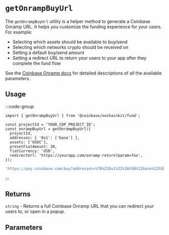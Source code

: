 


# `getOnrampBuyUrl`

The `getOnrampBuyUrl` utility is a helper method to generate a Coinbase Onramp URL. It helps you customize the funding 
experience for your users. For example:
* Selecting which assets should be available to buy/send
* Selecting which networks crypto should be received on
* Setting a default buy/send amount
* Setting a redirect URL to return your users to your app after they complete the fund flow

See the 
[Coinbase Onramp docs](https://docs.cdp.coinbase.com/onramp/docs/generating-url) for detailed descriptions of all the 
available parameters.

## Usage

:::code-group

```tsx twoslash [code]
import { getOnrampBuyUrl } from '@coinbase/onchainkit/fund';

const projectId = 'YOUR_CDP_PROJECT_ID';
const onrampBuyUrl = getOnrampBuyUrl({
  projectId,
  addresses: { '0x1': ['base'] },
  assets: ['USDC'],
  presetFiatAmount: 20,
  fiatCurrency: 'USD',
  redirectUrl: 'https://yourapp.com/onramp-return?param=foo',
});
```

```ts [return value]
'https://pay.coinbase.com/buy?addresses=%7B%220x1%22%3A%5B%22base%22%5D%7D&appId=project-id&assets=%5B%22USDC%22%5D&fiatCurrency=USD&presetFiatAmount=20&redirectUrl=https%3A%2F%2Fyourapp.com%2Fonramp-return%3Fparam%3Dfoo'
```

:::

## Returns

`string` - Returns a full Coinbase Onramp URL that you can redirect your users to, or open in a popup.

## Parameters

[`GetOnRampUrlWithSessionTokenParams`]: ./types#getonrampurlwithsessiontokenparams


<FeedbackWidget />
